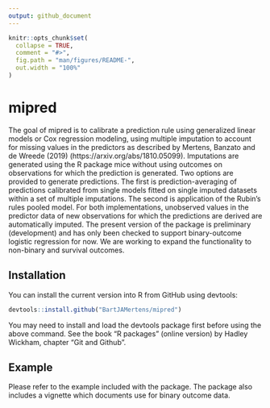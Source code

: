 ```yaml
---
output: github_document
---
```


<!-- README.md is generated from README.Rmd. Please edit that file -->

```r
knitr::opts_chunk$set(
  collapse = TRUE,
  comment = "#>",
  fig.path = "man/figures/README-",
  out.width = "100%"
)
```
# mipred

The goal of mipred is to calibrate a prediction rule using generalized linear models 
or Cox regression modeling,  using 
    multiple imputation to account for missing values in the predictors as described by Mertens, 
    Banzato and de Wreede (2019) (https://arxiv.org/abs/1810.05099). 
    Imputations are generated using the R package mice without using outcomes on 
    observations for which the prediction is generated. Two options are provided to generate predictions. 
    The first is prediction-averaging of predictions calibrated from single models fitted on single imputed 
    datasets within a set of multiple imputations. The second is application of the Rubin's rules pooled model.
    For both implementations, unobserved values in the predictor data of new observations for 
    which the predictions are derived are automatically imputed. The present version of the package is preliminary (development) and has only been checked to support binary-outcome logistic regression for now.  We are working to expand the functionality to non-binary and survival outcomes.

## Installation

<!-- You can install the released version of mipred from [CRAN](https://CRAN.R-project.org) with: -->
You can install the current version into R from GitHub using devtools:
``` r
devtools::install.github("BartJAMertens/mipred")
```
You may need to install and load the devtools package first before using the above command. See the book "R packages" (online version) by Hadley Wickham, chapter "Git and Github".

## Example

Please refer to the example included with the package.  The package also includes a vignette which documents use for binary outcome data.

<!-- This is a basic example which shows you how to solve a common problem: -->

<!-- ```{r example} -->
<!-- ## basic example code -->
<!-- ``` -->

<!-- What is special about using `README.Rmd` instead of just `README.md`? You can include R chunks like so: -->

<!-- ```{r cars} -->
<!-- summary(cars) -->
<!-- ``` -->

<!-- You'll still need to render `README.Rmd` regularly, to keep `README.md` up-to-date. -->

<!-- You can also embed plots, for example: -->

<!-- ```{r pressure, echo = FALSE} -->
<!-- plot(pressure) -->
<!-- ``` -->

<!-- In that case, don't forget to commit and push the resulting figure files, so they display on GitHub! -->
